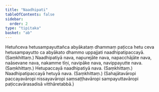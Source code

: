 ```yaml
---
title: "Naadhipati"
tableOfContents: false
sidebar:
  order: 2
type: "tipitaka"
basket: "ab"
---
```



<DynamicBreadcrumb />

<Division number="87">

<Paragraph number="1437">
Hetuñceva hetusampayuttañca abyākataṃ dhammaṃ paṭicca hetu ceva hetusampayutto ca abyākato dhammo uppajjati naadhipatipaccayā. (Saṃkhittaṃ.)
</Paragraph>

</Division>
<Division number="88">

<Paragraph number="1438">
Naadhipatiyā nava, napurejāte nava, napacchājāte nava, naāsevane nava, nakamme tīṇi, navipāke nava, navippayutte nava. (Saṃkhittaṃ.)
</Paragraph>

<Paragraph number="1439">
Hetupaccayā naadhipatiyā nava. (Saṃkhittaṃ.)
</Paragraph>

<Paragraph number="1440">
Naadhipatipaccayā hetuyā nava. (Saṃkhittaṃ.)
</Paragraph>

<Paragraph number="1441">
(Sahajātavāropi paccayavāropi nissayavāropi saṃsaṭṭhavāropi sampayuttavāropi paṭiccavārasadisā vitthāretabbā.)
</Paragraph>
</Division>